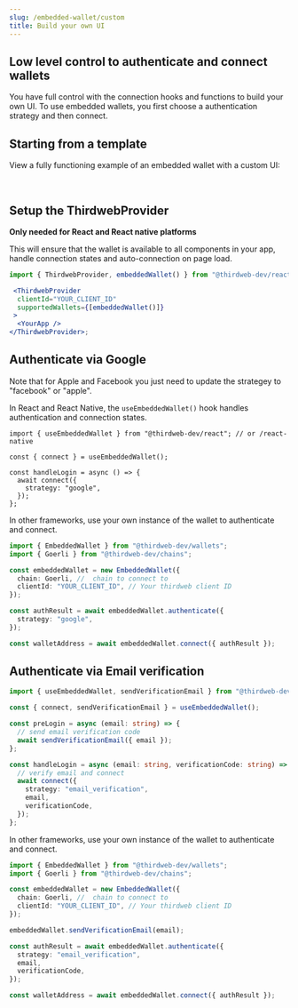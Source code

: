 ```yaml
---
slug: /embedded-wallet/custom
title: Build your own UI
---
```



## Low level control to authenticate and connect wallets

You have full control with the connection hooks and functions to build your own UI. To use embedded wallets, you first choose a authentication strategy and then connect.

## Starting from a template

View a fully functioning example of an embedded wallet with a custom UI:

<QuickstartCard
  name="Embedded Wallets with Custom UI - React"
  link="https://github.com/thirdweb-example/embedded-wallet-custom-ui"
  image="/assets/wallets/embedded-wallet.svg"
/>

<br />

<QuickstartCard
  name="Embedded Wallets with Custom UI - React Native"
  link="https://github.com/thirdweb-example/embedded-wallet-custom-ui-react-native"
  image="/assets/wallets/embedded-wallet.svg"
/>

## Setup the ThirdwebProvider

**Only needed for React and React native platforms**

This will ensure that the wallet is available to all components in your app, handle connection states and auto-connection on page load.

```jsx
import { ThirdwebProvider, embeddedWallet() } from "@thirdweb-dev/react"; // or /react-native

 <ThirdwebProvider
  clientId="YOUR_CLIENT_ID"
  supportedWallets={[embeddedWallet()]}
 >
  <YourApp />
</ThirdwebProvider>;
```

## Authenticate via Google

Note that for Apple and Facebook you just need to update the strategey to "facebook" or "apple".

<Tabs>
<TabItem value="react" label="React & React Native">

In React and React Native, the `useEmbeddedWallet()` hook handles authentication and connection states.

```tsx
import { useEmbeddedWallet } from "@thirdweb-dev/react"; // or /react-native

const { connect } = useEmbeddedWallet();

const handleLogin = async () => {
  await connect({
    strategy: "google",
  });
};
```

</TabItem>

<TabItem value="typescript" label="Other Frameworks">

In other frameworks, use your own instance of the wallet to authenticate and connect.

```typescript
import { EmbeddedWallet } from "@thirdweb-dev/wallets";
import { Goerli } from "@thirdweb-dev/chains";

const embeddedWallet = new EmbeddedWallet({
  chain: Goerli, //  chain to connect to
  clientId: "YOUR_CLIENT_ID", // Your thirdweb client ID
});

const authResult = await embeddedWallet.authenticate({
  strategy: "google",
});

const walletAddress = await embeddedWallet.connect({ authResult });
```

</TabItem>
</Tabs>

## Authenticate via Email verification

<Tabs>
<TabItem value="react" label="React & React Native">

```typescript
import { useEmbeddedWallet, sendVerificationEmail } from "@thirdweb-dev/react"; // or /react-native

const { connect, sendVerificationEmail } = useEmbeddedWallet();

const preLogin = async (email: string) => {
  // send email verification code
  await sendVerificationEmail({ email });
};

const handleLogin = async (email: string, verificationCode: string) => {
  // verify email and connect
  await connect({
    strategy: "email_verification",
    email,
    verificationCode,
  });
};
```

</TabItem>

<TabItem value="typescript" label="Other Frameworks">

In other frameworks, use your own instance of the wallet to authenticate and connect.

```typescript
import { EmbeddedWallet } from "@thirdweb-dev/wallets";
import { Goerli } from "@thirdweb-dev/chains";

const embeddedWallet = new EmbeddedWallet({
  chain: Goerli, //  chain to connect to
  clientId: "YOUR_CLIENT_ID", // Your thirdweb client ID
});

embeddedWallet.sendVerificationEmail(email);

const authResult = await embeddedWallet.authenticate({
  strategy: "email_verification",
  email,
  verificationCode,
});

const walletAddress = await embeddedWallet.connect({ authResult });
```

</TabItem>
</Tabs>

